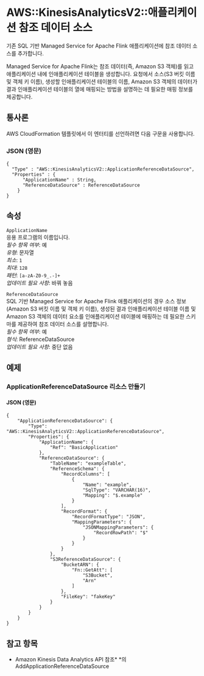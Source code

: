 # AWS::KinesisAnalyticsV2::애플리케이션 참조 데이터 소스

기존 SQL 기반 Managed Service for Apache Flink 애플리케이션에 참조 데이터 소스를 추가합니다.

Managed Service for Apache Flink는 참조 데이터(즉, Amazon S3 객체)를 읽고 애플리케이션 내에 인애플리케이션 테이블을 생성합니다. 요청에서 소스(S3 버킷 이름 및 객체 키 이름), 생성할 인애플리케이션 테이블의 이름, Amazon S3 객체의 데이터가 결과 인애플리케이션 테이블의 열에 매핑되는 방법을 설명하는 데 필요한 매핑 정보를 제공합니다.

## 통사론

AWS CloudFormation 템플릿에서 이 엔터티를 선언하려면 다음 구문을 사용합니다.

### JSON (영문)

```
{
  "Type" : "AWS::KinesisAnalyticsV2::ApplicationReferenceDataSource",
  "Properties" : {
      "ApplicationName" : String,
      "ReferenceDataSource" : ReferenceDataSource
    }
}
```

## 속성

`ApplicationName`  
응용 프로그램의 이름입니다.  
_필수 항목 여부_: 예  
_유형_: 문자열  
_최소_: `1`  
_최대_: `128`  
_패턴_: `[a-zA-Z0-9_.-]+`  
_업데이트 필요 사항_: 바꿔 놓음

`ReferenceDataSource`  
SQL 기반 Managed Service for Apache Flink 애플리케이션의 경우 소스 정보(Amazon S3 버킷 이름 및 객체 키 이름), 생성된 결과 인애플리케이션 테이블 이름 및 Amazon S3 객체의 데이터 요소를 인애플리케이션 테이블에 매핑하는 데 필요한 스키마를 제공하여 참조 데이터 소스를 설명합니다.  
_필수 항목 여부_: 예  
_형식_: ReferenceDataSource  
_업데이트 필요 사항_: 중단 없음

## 예제

### ApplicationReferenceDataSource 리소스 만들기

#### JSON (영문)

```
{
    "ApplicationReferenceDataSource": {
        "Type": "AWS::KinesisAnalyticsV2::ApplicationReferenceDataSource",
        "Properties": {
            "ApplicationName": {
                "Ref": "BasicApplication"
            },
            "ReferenceDataSource": {
                "TableName": "exampleTable",
                "ReferenceSchema": {
                    "RecordColumns": [
                        {
                            "Name": "example",
                            "SqlType": "VARCHAR(16)",
                            "Mapping": "$.example"
                        }
                    ],
                    "RecordFormat": {
                        "RecordFormatType": "JSON",
                        "MappingParameters": {
                            "JSONMappingParameters": {
                                "RecordRowPath": "$"
                            }
                        }
                    }
                },
                "S3ReferenceDataSource": {
                    "BucketARN": {
                        "Fn::GetAtt": [
                            "S3Bucket",
                            "Arn"
                        ]
                    },
                    "FileKey": "fakeKey"
                }
            }
        }
    }
}
```

## 참고 항목

- Amazon Kinesis Data Analytics API 참조\* \*의 AddApplicationReferenceDataSource
